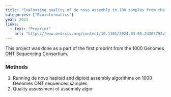 ```yaml
---
title: "Evaluating quality of de novo assembly in 100 samples from the 1000 Genomes ONT sequencing consortium."
categories: ["Bioinformatics"]
year: 2024
links:
  - text: "Preprint"
    url: "https://www.medrxiv.org/content/10.1101/2024.03.05.24303792v1"
---
```


This project was done as a part of the first preprint from the 1000 Genomes ONT Sequencing Consortium.

### Methods

1.  Running de novo haploid and diploid assembly algorithms on 1000 Genomes ONT sequenced samples
2.  Quality assessment of assembly algor
